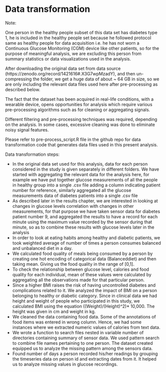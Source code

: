# Data transformation

Note:

One person in the healthy people subset of this data set has diabetes type 1, he is included in the healthy people set because he followed protocol same as healthy people for data acquisition i.e. he has not worn a Continuous Glucose Monitoring (CGM) device like other patients, so for the purpose of meaningful analysis, we are excluding this person from summary statistics or data visualizations used in the analysis.

After downloading the original data set from data source (https://zenodo.org/record/1421616#.X3G7wpMzadY), and then un-compressing the folder, we get a huge data of about ~ 64 GB in size, so we are only including the relevant data files used here after pre-processing as described below.

The fact that the dataset has been acquired in real-life conditions, with a wearable device, opens opportunities for analysis which require various pre-processing algorithms such as for cleaning or aggregating signals. 

Different filtering and pre-processing techniques was required, depending on the analysis. In some cases, excessive cleaning was done to eliminate noisy signal features.

Please refer to pre-process_script.R file in the github repo for data transformation code that generates data files used in this present analysis.

Data transformation steps:

 - In the original data set used for this analysis, data for each person considered in the study is given separately in different folders. We have started with aggregating the relevant data for the analysis here, for example we have put together glucose measurements of all the people in healthy group into a single .csv file adding a column indicating patient number for reference, similarly aggregated all the glucose measurements data of diabetes patients into a single .csv file
 - As described later in the results chapter, we are interested in looking at changes in glucose levels correlation with changes in other measurements, for that purpose we have taken sensor data for diabetes patient number 9, and aggregated the results to have a record for each minute using the maximum value recorded by the sensor during that minute, so as to combine these results with glucose levels later in the analysis
 - In order to look at eating habits among healthy and diabetic patients, we took weighted average of number of times a person consumes balanced and unbalanced diet in a day.
 - We calculated food quality of meals being consumed by a person by creating one hot encoding of categorical data (Balanced\Unbalanced diet) and then taking mean. Giving us the food quality in the range of [0,1].
 - To check the relationship between glucose level, calories and food quality for each individual, mean of these values were calculated by aggregating all the observations made for that particular person.
 - Since a higher BMI raises the risk of having uncontrolled diabetes and complications related to it. We analyzed the impact of BMI on a person belonging to healthy or diabetic category. Since in clinical data we had height and weight of people who participated in this study, we calculated BMI using the equation ((Weight)/(Height)^2)* 10,000. The height was given in cm and weight in kg. 
 - We cleaned the data containing food data. Some of the annotations of food items was entered in wrong column. Hence, we had some instances where we extracted numeric values of calories from text data.
 - We wrote a function to search files nested in variable number of directories containing summary of sensor data. We used pattern search to combine file names pertaining to one person. The dataset created equipped us to analyze the missing pattern among the sensors data.
 - Found number of days a person recorded his/her readings by grouping the timeseries data on person id and extracting dates from it. It helped us to analyze missing values in glucose recordings.
 

